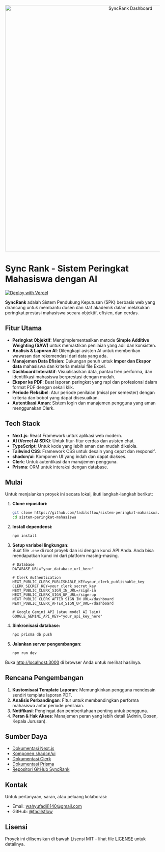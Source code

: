 <div align="center">
  <img
    src="https://res.cloudinary.com/dxurnpbrc/image/upload/v1750844369/syncrank-dashboard_sxgeqt.png"
    alt="SyncRank Dashboard"
    width="800"
  />
</div>

# Sync Rank - Sistem Peringkat Mahasiswa dengan AI

[![Deploy with Vercel](https://vercel.com/button)](https://vercel.com/new/clone?repository-url=https://github.com/fadilsflow/sistem-peringkat-mahasiswa)

**SyncRank** adalah Sistem Pendukung Keputusan (SPK) berbasis web yang dirancang untuk membantu dosen dan staf akademik dalam melakukan peringkat prestasi mahasiswa secara objektif, efisien, dan cerdas.

## Fitur Utama

- **Peringkat Objektif**: Mengimplementasikan metode **Simple Additive Weighting (SAW)** untuk memastikan penilaian yang adil dan konsisten.
- **Analisis & Laporan AI**: Dilengkapi asisten AI untuk memberikan wawasan dan rekomendasi dari data yang ada.
- **Manajemen Data Efisien**: Dukungan penuh untuk **Impor dan Ekspor data** mahasiswa dan kriteria melalui file Excel.
- **Dashboard Interaktif**: Visualisasikan data, pantau tren performa, dan identifikasi mahasiswa berprestasi dengan mudah.
- **Ekspor ke PDF**: Buat laporan peringkat yang rapi dan profesional dalam format PDF dengan sekali klik.
- **Periode Fleksibel**: Atur periode penilaian (misal per semester) dengan kriteria dan bobot yang dapat disesuaikan.
- **Autentikasi Aman**: Sistem login dan manajemen pengguna yang aman menggunakan Clerk.

## Tech Stack

- **Next.js**: React Framework untuk aplikasi web modern.
- **AI (Vercel AI SDK)**: Untuk fitur-fitur cerdas dan asisten chat.
- **TypeScript**: Untuk kode yang lebih aman dan mudah dikelola.
- **Tailwind CSS**: Framework CSS untuk desain yang cepat dan responsif.
- **shadcn/ui**: Komponen UI yang indah dan dapat diakses.
- **Clerk**: Untuk autentikasi dan manajemen pengguna.
- **Prisma**: ORM untuk interaksi dengan database.

## Mulai

Untuk menjalankan proyek ini secara lokal, ikuti langkah-langkah berikut:

1.  **Clone repositori:**
    ```bash
    git clone https://github.com/fadilsflow/sistem-peringkat-mahasiswa.git
    cd sistem-peringkat-mahasiswa
    ```
2.  **Install dependensi:**
    ```bash
    npm install
    ```
3.  **Setup variabel lingkungan:**  
    Buat file `.env` di root proyek dan isi dengan kunci API Anda. Anda bisa mendapatkan kunci ini dari platform masing-masing.

    ```env
    # Database
    DATABASE_URL="your_database_url_here"

    # Clerk Authentication
    NEXT_PUBLIC_CLERK_PUBLISHABLE_KEY=your_clerk_publishable_key
    CLERK_SECRET_KEY=your_clerk_secret_key
    NEXT_PUBLIC_CLERK_SIGN_IN_URL=/sign-in
    NEXT_PUBLIC_CLERK_SIGN_UP_URL=/sign-up
    NEXT_PUBLIC_CLERK_AFTER_SIGN_IN_URL=/dashboard
    NEXT_PUBLIC_CLERK_AFTER_SIGN_UP_URL=/dashboard

    # Google Gemini API (atau model AI lain)
    GOOGLE_GEMINI_API_KEY="your_api_key_here"
    ```

4.  **Sinkronisasi database:**
    ```bash
    npx prisma db push
    ```
5.  **Jalankan server pengembangan:**
    ```bash
    npm run dev
    ```

Buka [http://localhost:3000](http://localhost:3000) di browser Anda untuk melihat hasilnya.

## Rencana Pengembangan

1.  **Kustomisasi Template Laporan**: Memungkinkan pengguna mendesain sendiri template laporan PDF.
2.  **Analisis Perbandingan**: Fitur untuk membandingkan performa mahasiswa antar periode penilaian.
3.  **Notifikasi**: Pengingat dan pemberitahuan penting untuk pengguna.
4.  **Peran & Hak Akses**: Manajemen peran yang lebih detail (Admin, Dosen, Kepala Jurusan).

## Sumber Daya

- [Dokumentasi Next.js](https://nextjs.org/docs)
- [Komponen shadcn/ui](https://ui.shadcn.com/)
- [Dokumentasi Clerk](https://clerk.com/docs)
- [Dokumentasi Prisma](https://www.prisma.io/docs/)
- [Repositori GitHub SyncRank](https://github.com/fadilsflow/sistem-peringkat-mahasiswa)

## Kontak

Untuk pertanyaan, saran, atau peluang kolaborasi:

- Email: [wahyufadil1140@gmail.com](mailto:wahyufadil1140@gmail.com)
- GitHub: [@fadilsflow](https://github.com/fadilsflow)

## Lisensi

Proyek ini dilisensikan di bawah Lisensi MIT - lihat file [LICENSE](https://github.com/fadilsflow/sistem-peringkat-mahasiswa/blob/main/LICENSE) untuk detailnya.
